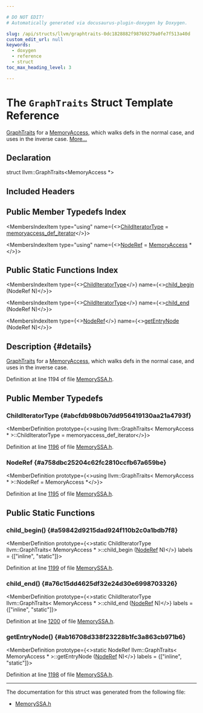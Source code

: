 ```yaml
---

# DO NOT EDIT!
# Automatically generated via docusaurus-plugin-doxygen by Doxygen.

slug: /api/structs/llvm/graphtraits-0dc1828882f98769279a0fe7f513a40d
custom_edit_url: null
keywords:
  - doxygen
  - reference
  - struct
toc_max_heading_level: 3

---
```





# The `GraphTraits` Struct Template Reference

<DoxygenPage pluginConfig={pluginConfig}>

<a href="/docs/api/structs/llvm/graphtraits">GraphTraits</a> for a <a href="/docs/api/classes/llvm/memoryaccess">MemoryAccess</a>, which walks defs in the normal case, and uses in the inverse case. <a href="#details">More...</a>

## Declaration

<CodeBlock>struct llvm::GraphTraits&lt;MemoryAccess &#42;&gt;</CodeBlock>

## Included Headers

<IncludesList>
<IncludesListItem
  filePath="llvm/Analysis/MemorySSA.h"
  permalink="/docs/api/files/include/include/llvm/include/llvm/analysis/memoryssa-h"
  isLocal="true" />
</IncludesList>

## Public Member Typedefs Index

<MembersIndex>

<MembersIndexItem
  type="using"
  name={<><a href="#abcfdb98b0b7dd956419130aa21a4793f">ChildIteratorType</a> = <a href="/docs/api/namespaces/llvm/#aec5f4ddc48f269887307e09fae57bf7f">memoryaccess&#95;def&#95;iterator</a></>}>
</MembersIndexItem>

<MembersIndexItem
  type="using"
  name={<><a href="#a758dbc25204c62fc2810ccfb67a659be">NodeRef</a> = <a href="/docs/api/classes/llvm/memoryaccess">MemoryAccess</a> &#42;</>}>
</MembersIndexItem>

</MembersIndex>

## Public Static Functions Index

<MembersIndex>

<MembersIndexItem
  type={<><a href="#abcfdb98b0b7dd956419130aa21a4793f">ChildIteratorType</a></>}
  name={<><a href="#a59842d9215dad924f110b2c0a1bdb7f8">child&#95;begin</a> (NodeRef N)</>}>
</MembersIndexItem>

<MembersIndexItem
  type={<><a href="#abcfdb98b0b7dd956419130aa21a4793f">ChildIteratorType</a></>}
  name={<><a href="#a76c15dd4625df32e24d30e6998703326">child&#95;end</a> (NodeRef N)</>}>
</MembersIndexItem>

<MembersIndexItem
  type={<><a href="#a758dbc25204c62fc2810ccfb67a659be">NodeRef</a></>}
  name={<><a href="#ab16708d338f23228b1fc3a863cb971b6">getEntryNode</a> (NodeRef N)</>}>
</MembersIndexItem>

</MembersIndex>

## Description {#details}

<a href="/docs/api/structs/llvm/graphtraits">GraphTraits</a> for a <a href="/docs/api/classes/llvm/memoryaccess">MemoryAccess</a>, which walks defs in the normal case, and uses in the inverse case.

Definition at line 1194 of file <a href="/docs/api/files/include/include/llvm/include/llvm/analysis/memoryssa-h">MemorySSA.h</a>.

<SectionDefinition>

## Public Member Typedefs

### ChildIteratorType {#abcfdb98b0b7dd956419130aa21a4793f}

<MemberDefinition
  prototype={<>using llvm::GraphTraits&lt; MemoryAccess &#42; &gt;::ChildIteratorType =  memoryaccess&#95;def&#95;iterator</>}>

Definition at line <a href="/docs/api/files/include/include/llvm/include/llvm/analysis/memoryssa-h/#l01196">1196</a> of file <a href="/docs/api/files/include/include/llvm/include/llvm/analysis/memoryssa-h">MemorySSA.h</a>.
</MemberDefinition>

### NodeRef {#a758dbc25204c62fc2810ccfb67a659be}

<MemberDefinition
  prototype={<>using llvm::GraphTraits&lt; MemoryAccess &#42; &gt;::NodeRef =  MemoryAccess &#42;</>}>

Definition at line <a href="/docs/api/files/include/include/llvm/include/llvm/analysis/memoryssa-h/#l01195">1195</a> of file <a href="/docs/api/files/include/include/llvm/include/llvm/analysis/memoryssa-h">MemorySSA.h</a>.
</MemberDefinition>

</SectionDefinition>

<SectionDefinition>

## Public Static Functions

### child&#95;begin() {#a59842d9215dad924f110b2c0a1bdb7f8}

<MemberDefinition
  prototype={<>static ChildIteratorType llvm::GraphTraits&lt; MemoryAccess &#42; &gt;::child&#95;begin (<a href="#a758dbc25204c62fc2810ccfb67a659be">NodeRef</a> N)</>}
  labels = {["inline", "static"]}>

Definition at line <a href="/docs/api/files/include/include/llvm/include/llvm/analysis/memoryssa-h/#l01199">1199</a> of file <a href="/docs/api/files/include/include/llvm/include/llvm/analysis/memoryssa-h">MemorySSA.h</a>.
</MemberDefinition>

### child&#95;end() {#a76c15dd4625df32e24d30e6998703326}

<MemberDefinition
  prototype={<>static ChildIteratorType llvm::GraphTraits&lt; MemoryAccess &#42; &gt;::child&#95;end (<a href="#a758dbc25204c62fc2810ccfb67a659be">NodeRef</a> N)</>}
  labels = {["inline", "static"]}>

Definition at line <a href="/docs/api/files/include/include/llvm/include/llvm/analysis/memoryssa-h/#l01200">1200</a> of file <a href="/docs/api/files/include/include/llvm/include/llvm/analysis/memoryssa-h">MemorySSA.h</a>.
</MemberDefinition>

### getEntryNode() {#ab16708d338f23228b1fc3a863cb971b6}

<MemberDefinition
  prototype={<>static NodeRef llvm::GraphTraits&lt; MemoryAccess &#42; &gt;::getEntryNode (<a href="#a758dbc25204c62fc2810ccfb67a659be">NodeRef</a> N)</>}
  labels = {["inline", "static"]}>

Definition at line <a href="/docs/api/files/include/include/llvm/include/llvm/analysis/memoryssa-h/#l01198">1198</a> of file <a href="/docs/api/files/include/include/llvm/include/llvm/analysis/memoryssa-h">MemorySSA.h</a>.
</MemberDefinition>

</SectionDefinition>

<hr/>

The documentation for this struct was generated from the following file:

<ul>
<li><a href="/docs/api/files/include/include/llvm/include/llvm/analysis/memoryssa-h">MemorySSA.h</a></li>
</ul>

</DoxygenPage>
